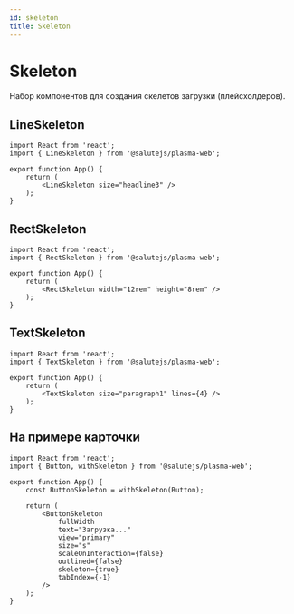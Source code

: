 ```yaml
---
id: skeleton
title: Skeleton
---
```



# Skeleton
Набор компонентов для создания скелетов загрузки (плейсхолдеров).

<StorybookLink name="Skeleton" />

## LineSkeleton
<Description name="LineSkeleton" />
<PropsTable name="LineSkeleton" />

```tsx live
import React from 'react';
import { LineSkeleton } from '@salutejs/plasma-web';

export function App() {
    return (
        <LineSkeleton size="headline3" />
    );
}
```

## RectSkeleton
<Description name="RectSkeleton" />
<PropsTable name="RectSkeleton" />

```tsx live
import React from 'react';
import { RectSkeleton } from '@salutejs/plasma-web';

export function App() {
    return (
        <RectSkeleton width="12rem" height="8rem" />
    );
}
```

## TextSkeleton
<Description name="TextSkeleton" />
<PropsTable name="TextSkeleton" />

```tsx live
import React from 'react';
import { TextSkeleton } from '@salutejs/plasma-web';

export function App() {
    return (
        <TextSkeleton size="paragraph1" lines={4} />
    );
}
```
## На примере карточки

```tsx live
import React from 'react';
import { Button, withSkeleton } from '@salutejs/plasma-web';

export function App() {
    const ButtonSkeleton = withSkeleton(Button);

    return (
        <ButtonSkeleton
            fullWidth
            text="Загрузка..."
            view="primary"
            size="s"
            scaleOnInteraction={false}
            outlined={false}
            skeleton={true}
            tabIndex={-1}
        />
    );
}
```
